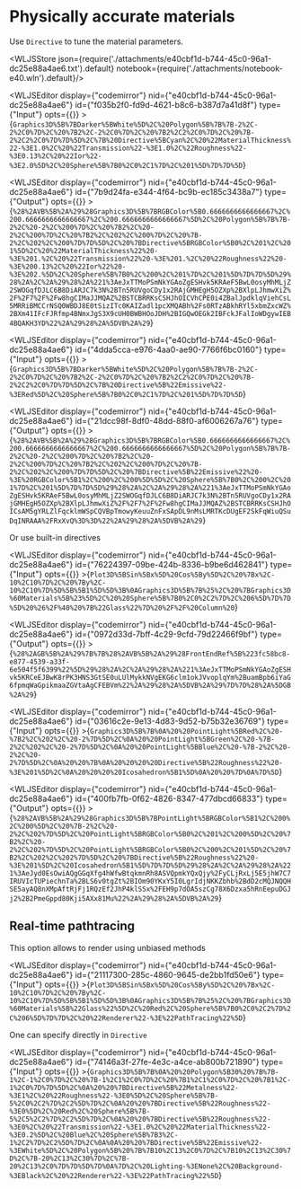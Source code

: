 # Physically accurate materials
Use `Directive` to tune the material parameters.




<WLJSStore json={require('./attachments/e40cbf1d-b744-45c0-96a1-dc25e88a4ae6.txt').default} notebook={require('./attachments/notebook-e40.wln').default}/>




<WLJSEditor display={"codemirror"} nid={"e40cbf1d-b744-45c0-96a1-dc25e88a4ae6"} id={"f035b2f0-fd9d-4621-b8c6-b387d7a41d8f"} type={"Input"} opts={{}} >{`Graphics3D%5B%7BDarker%5BWhite%5D%2C%20Polygon%5B%7B%7B-2%2C-2%2C0%7D%2C%20%7B2%2C-2%2C0%7D%2C%20%7B2%2C2%2C0%7D%2C%20%7B-2%2C2%2C0%7D%7D%5D%2C%7B%20Directive%5BCyan%2C%20%22MaterialThickness%22-%3E1.0%2C%20%22Transmission%22-%3E1.0%2C%22Roughness%22-%3E0.13%2C%20%22Ior%22-%3E2.0%5D%2C%20Sphere%5B%7B0%2C0%2C1%7D%2C%201%5D%7D%7D%5D`}</WLJSEditor>

<WLJSEditor display={"codemirror"} nid={"e40cbf1d-b744-45c0-96a1-dc25e88a4ae6"} id={"7b9d24fa-e344-4f64-bc9b-ec185c3438a7"} type={"Output"} opts={{}} >{`%28%2AVB%5B%2A%29%28Graphics3D%5B%7BRGBColor%5B0.6666666666666667%2C%200.6666666666666667%2C%200.6666666666666667%5D%2C%20Polygon%5B%7B%7B-2%2C%20-2%2C%200%7D%2C%20%7B2%2C%20-2%2C%200%7D%2C%20%7B2%2C%202%2C%200%7D%2C%20%7B-2%2C%202%2C%200%7D%7D%5D%2C%20%7BDirective%5BRGBColor%5B0%2C%201%2C%201%5D%2C%20%22MaterialThickness%22%20-%3E%201.%2C%20%22Transmission%22%20-%3E%201.%2C%20%22Roughness%22%20-%3E%200.13%2C%20%22Ior%22%20-%3E%202.%5D%2C%20Sphere%5B%7B0%2C%200%2C%201%7D%2C%201%5D%7D%7D%5D%29%28%2A%2C%2A%29%28%2A%221%3AeJxTTMoPSmNkYGAoZgESHvk5KRAeF5BwL0osyMhMLjZ2SWOGqfDJLC6B8DiARJC7k3N%2BTn5RUVgoCDy1x2RAjGMHEgH5OZXp%2BXlpLJhmwXiZ%2F%2F7%2F%2Fw8hgCIMaJJMQAZ%2BSTCBRRKsCSHJhOICVhCPE0i4ZBalJpdklqViehCsL5MRRiBMCCrNSQ0WBDJ8E0tSizITc0KAIZadl1pcXMQABh%2Fs0RTzABkhRYl5xbmZxcWZ%2BXm41IFcFJRfmp4BNmxJgS3X9cUH0BWBHOoJDH%2BIGQwOEGk2IBFckJFalIoWDgywIEB4BQAKH3YD%22%2A%29%28%2A%5DVB%2A%29`}</WLJSEditor>

<WLJSEditor display={"codemirror"} nid={"e40cbf1d-b744-45c0-96a1-dc25e88a4ae6"} id={"4dda5cca-e976-4aa0-ae90-7766f6bc0160"} type={"Input"} opts={{}} >{`Graphics3D%5B%7BDarker%5BWhite%5D%2C%20Polygon%5B%7B%7B-2%2C-2%2C0%7D%2C%20%7B2%2C-2%2C0%7D%2C%20%7B2%2C2%2C0%7D%2C%20%7B-2%2C2%2C0%7D%7D%5D%2C%7B%20Directive%5B%22Emissive%22-%3ERed%5D%2C%20Sphere%5B%7B0%2C0%2C1%7D%2C%201%5D%7D%7D%5D`}</WLJSEditor>

<WLJSEditor display={"codemirror"} nid={"e40cbf1d-b744-45c0-96a1-dc25e88a4ae6"} id={"21dcc98f-8df0-48dd-88f0-af6006267a76"} type={"Output"} opts={{}} >{`%28%2AVB%5B%2A%29%28Graphics3D%5B%7BRGBColor%5B0.6666666666666667%2C%200.6666666666666667%2C%200.6666666666666667%5D%2C%20Polygon%5B%7B%7B-2%2C%20-2%2C%200%7D%2C%20%7B2%2C%20-2%2C%200%7D%2C%20%7B2%2C%202%2C%200%7D%2C%20%7B-2%2C%202%2C%200%7D%7D%5D%2C%20%7BDirective%5B%22Emissive%22%20-%3E%20RGBColor%5B1%2C%200%2C%200%5D%5D%2C%20Sphere%5B%7B0%2C%200%2C%201%7D%2C%201%5D%7D%7D%5D%29%28%2A%2C%2A%29%28%2A%221%3AeJxTTMoPSmNkYGAoZgESHvk5KRAeF5BwL0osyMhMLjZ2SWOGqfDJLC6B8DiARJC7k3N%2BTn5RUVgoCDy1x2RAjGMHEgH5OZXp%2BXlpLJhmwXiZ%2F%2F7%2F%2Fw8hgCIMaJJMQAZ%2BSTCBRRKsCSHJhOICsAM5gYRLZlFqcklmWSpCQVBpTmowyKeuuZnFxSApDL9nMsLMRTKcDUgEF2SkFqWiuQSuDqINRAAA%2FRxXvQ%3D%3D%22%2A%29%28%2A%5DVB%2A%29`}</WLJSEditor>

Or use built-in directives

<WLJSEditor display={"codemirror"} nid={"e40cbf1d-b744-45c0-96a1-dc25e88a4ae6"} id={"76224397-09be-424b-8336-b9be6d462841"} type={"Input"} opts={{}} >{`Plot3D%5BSin%5Bx%5D%20Cos%5By%5D%2C%20%7Bx%2C-10%2C10%7D%2C%20%7By%2C-10%2C10%7D%5D%5B%5B1%5D%5D%3B%0AGraphics3D%5B%7B%25%2C%20%7BGraphics3D%60Materials%5B%23%5D%2C%20%20Sphere%5B%7B0%2C0%2C2%7D%2C%206%5D%7D%7D%5D%20%26%2F%40%20%7B%22Glass%22%7D%20%2F%2F%20Column%20`}</WLJSEditor>

<WLJSEditor display={"codemirror"} nid={"e40cbf1d-b744-45c0-96a1-dc25e88a4ae6"} id={"0972d33d-7bff-4c29-9cfd-79d22466f9bf"} type={"Output"} opts={{}} >{`%28%2AGB%5B%2A%29%7B%7B%28%2AVB%5B%2A%29%28FrontEndRef%5B%223fc58bc8-e877-4539-a33f-6e504f5f6399%22%5D%29%28%2A%2C%2A%29%28%2A%221%3AeJxTTMoPSmNkYGAoZgESHvk5KRCeEJBwK8rPK3HNS3GtSE0uLUlMykkNVgEKG6clm1okJVvoplqYm%2BuamBpb6iYaG6fpmqWaGpikmaaZGVtaAgCFEBVm%22%2A%29%28%2A%5DVB%2A%29%7D%7D%28%2A%5DGB%2A%29`}</WLJSEditor>

<WLJSEditor display={"codemirror"} nid={"e40cbf1d-b744-45c0-96a1-dc25e88a4ae6"} id={"03616c2e-9e13-4d83-9d52-b75b32e36769"} type={"Input"} opts={{}} >{`Graphics3D%5B%7B%0A%20%20PointLight%5BRed%2C%20-%7B2%2C%202%2C%20-2%7D%5D%2C%0A%20%20PointLight%5BGreen%2C%20-%7B-2%2C%202%2C%20-2%7D%5D%2C%0A%20%20PointLight%5BBlue%2C%20-%7B-2%2C%20-2%2C%20-2%7D%5D%2C%0A%20%20%7B%0A%20%20%20%20Directive%5B%22Roughness%22%20-%3E%201%5D%2C%0A%20%20%20%20Icosahedron%5B1%5D%0A%20%20%7D%0A%7D%5D`}</WLJSEditor>

<WLJSEditor display={"codemirror"} nid={"e40cbf1d-b744-45c0-96a1-dc25e88a4ae6"} id={"400fb7fb-0f62-4826-8347-477dbcd66833"} type={"Output"} opts={{}} >{`%28%2AVB%5B%2A%29%28Graphics3D%5B%7BPointLight%5BRGBColor%5B1%2C%200%2C%200%5D%2C%20%7B-2%2C%20-2%2C%202%7D%5D%2C%20PointLight%5BRGBColor%5B0%2C%201%2C%200%5D%2C%20%7B2%2C%20-2%2C%202%7D%5D%2C%20PointLight%5BRGBColor%5B0%2C%200%2C%201%5D%2C%20%7B2%2C%202%2C%202%7D%5D%2C%20%7BDirective%5B%22Roughness%22%20-%3E%201%5D%2C%20Icosahedron%5B1%5D%7D%7D%5D%29%28%2A%2C%2A%29%28%2A%221%3AeJyd0EsOwiAQgGGqXfg4hWfwBtqkmnRh8ASVQpmkYQxQjy%2FyCLjRxLj5E5jhW7C7IRUVIcTUPiechnTa%2BLS6v0tgZt%2BIOm90YKxY5I0LgrIdjNKKZbhb%2BdD2cMQJNQQHSE5ayAQ8nXMpAftRjFj1RQzEf2JhP4klSSx%2FEH9p7dOA5szCg78X6Dzxa5hRnEepuDGJj2%2B2PmeGppd80Kji5AXx81Mu%22%2A%29%28%2A%5DVB%2A%29`}</WLJSEditor>

## Real-time pathtracing
This option allows to render using unbiased methods

<WLJSEditor display={"codemirror"} nid={"e40cbf1d-b744-45c0-96a1-dc25e88a4ae6"} id={"21117300-285c-4860-9645-de2bb1fd50e6"} type={"Input"} opts={{}} >{`Plot3D%5BSin%5Bx%5D%20Cos%5By%5D%2C%20%7Bx%2C-10%2C10%7D%2C%20%7By%2C-10%2C10%7D%5D%5B%5B1%5D%5D%3B%0AGraphics3D%5B%7B%25%2C%20%7BGraphics3D%60Materials%5B%22Glass%22%5D%2C%20Red%2C%20Sphere%5B%7B0%2C0%2C2%7D%2C%206%5D%7D%7D%2C%20%22Renderer%22-%3E%22PathTracing%22%5D`}</WLJSEditor>

One can specify directly in `Directive`

<WLJSEditor display={"codemirror"} nid={"e40cbf1d-b744-45c0-96a1-dc25e88a4ae6"} id={"74146a3f-27fe-4e3c-a4ce-ab800b721890"} type={"Input"} opts={{}} >{`Graphics3D%5B%7B%0A%20%20Polygon%5B30%20%7B%7B-1%2C-1%2C0%7D%2C%20%7B-1%2C1%2C0%7D%2C%20%7B1%2C1%2C0%7D%2C%20%7B1%2C-1%2C0%7D%7D%5D%2C%0A%20%20%7BDirective%5B%22Metalness%22-%3E1%2C%20%22Roughness%22-%3E0%5D%2C%20Sphere%5B%7B-5%2C0%2C2%7D%2C2%5D%7D%2C%0A%20%20%7BDirective%5B%22Roughness%22-%3E0%5D%2C%20Red%2C%20Sphere%5B%7B-5%2C5%2C2%7D%2C2%5D%7D%2C%0A%20%20%7BDirective%5B%22Roughness%22-%3E0%2C%20%22Transmission%22-%3E1.0%2C%20%22MaterialThickness%22-%3E0.2%5D%2C%20Blue%2C%20Sphere%5B%7B3%2C-1%2C2%7D%2C2%5D%7D%2C%0A%0A%20%20%7BDirective%5B%22Emissive%22-%3EWhite%5D%2C%20Polygon%5B%20%7B%7B10%2C13%2C0%7D%2C%7B10%2C13%2C30%7D%2C%7B-20%2C13%2C30%7D%2C%7B-20%2C13%2C0%7D%7D%5D%7D%0A%7D%2C%20Lighting-%3ENone%2C%20Background-%3EBlack%2C%20%22Renderer%22-%3E%22PathTracing%22%5D`}</WLJSEditor>